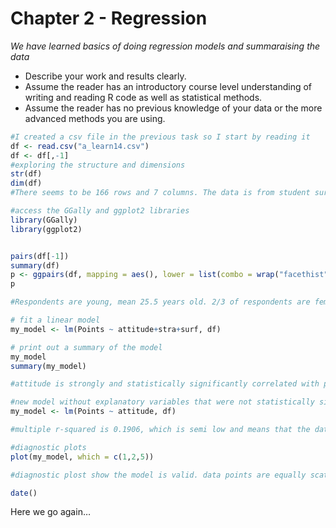 # Chapter 2 - Regression

*We have learned basics of doing regression models and summaraising the data*

- Describe your work and results clearly. 
- Assume the reader has an introductory course level understanding of writing and reading R code as well as statistical methods.
- Assume the reader has no previous knowledge of your data or the more advanced methods you are using.

```r
#I created a csv file in the previous task so I start by reading it
df <- read.csv("a_learn14.csv")
df <- df[,-1]
#exploring the structure and dimensions
str(df)
dim(df)
#There seems to be 166 rows and 7 columns. The data is from student survey. the survey questions had 3 categories and in this dataset they are averaged to 3 columns: attitudes, deep, surf and stra. There is also columns for age and gender.

#access the GGally and ggplot2 libraries
library(GGally)
library(ggplot2)


pairs(df[-1])
summary(df)
p <- ggpairs(df, mapping = aes(), lower = list(combo = wrap("facethist", bins = 20)))
p

#Respondents are young, mean 25.5 years old. 2/3 of respondents are female. The exam points correlate strongly with attitude related questions. 

# fit a linear model
my_model <- lm(Points ~ attitude+stra+surf, df)

# print out a summary of the model
my_model
summary(my_model)

#attitude is strongly and statistically significantly correlated with points. correlation coefficient is 3.4661 and p-value 1.18e^-08. Other correlations are not statistically significant.

#new model without explanatory variables that were not statistically significantly correlated with points
my_model <- lm(Points ~ attitude, df)

#multiple r-squared is 0.1906, which is semi low and means that the data do not fit the model very well, data points are far away from the regression line on average. This can be also used to estimate if the model can predict how good points participant with specific attitudes would get, in this case the model predicts it badly.

#diagnostic plots
plot(my_model, which = c(1,2,5)) 

#diagnostic plost show the model is valid. data points are equally scattered and the red line does not have large curves.

date()
```

Here we go again...
